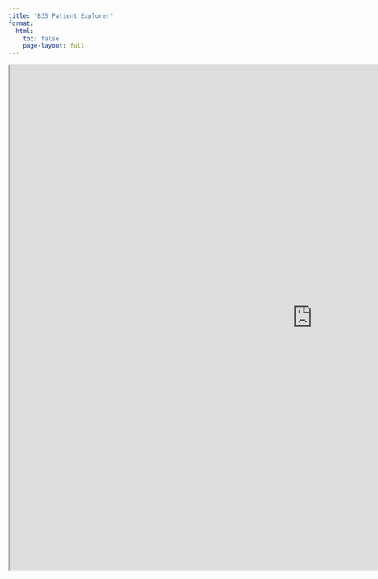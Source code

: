```yaml
---
title: "B35 Patient Explorer"
format:
  html:
    toc: false
    page-layout: full
---
```


<p align="center">

<iframe src="https://mluu921.shinyapps.io/u01-shiny-b35-patient-explorer/" height="1000px" width="1200px">

</iframe>

</p>

<!-- [Github](https://github.com/mluu921/u01-shiny-b35-patient-explorer) -->

